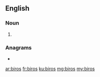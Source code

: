 {{also|birôs|birô}}
==English==

===Noun===
{{head|en|noun plural form}}

# {{plural of|biro|lang=en}}

===Anagrams===
* {{l|en|Boris}}

[[ar:biros]]
[[fr:biros]]
[[ku:biros]]
[[mg:biros]]
[[my:biros]]